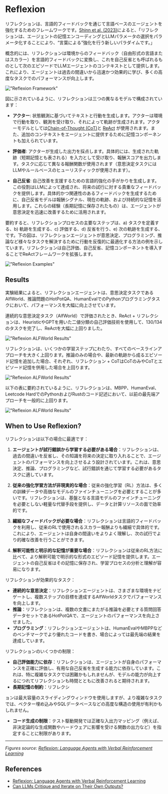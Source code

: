 # Reflexion

リフレクションは、言語的フィードバックを通じて言語ベースのエージェントを強化するためのフレームワークです。[Shinn et al. (2023)](https://arxiv.org/pdf/2303.11366.pdf)によると、「リフレクションは、エージェントの記憶エンコーディングとLLMパラメータの選択をパラメータ化することにより、“言葉による”強化を行う新しいパラダイムです。」

概念的には、リフレクションは環境からのフィードバック（自由形式の言語またはスカラー）を言語的フィードバックに変換し、これを自己反省とも呼ばれるものとして次のエピソードでLLMエージェントのコンテキストとして提供します。これにより、エージェントは過去の間違いから迅速かつ効果的に学び、多くの高度なタスクでのパフォーマンスが向上します。

!["Reflexion Framework"](../../img/research/reflexion.png)

図に示されているように、リフレクションは三つの異なるモデルで構成されています：

- **アクター**: 状態観測に基づいてテキストと行動を生成します。アクターは環境で行動を取り、観測を受け取り、それによって軌跡が生成されます。アクターモデルとしては[Chain-of-Thought (CoT)](https://promptingguide.agie.ai/techniques/cot)と [ReAct](https://promptingguide.agie.ai/techniques/react) が使用されます。また、追加のコンテキストをエージェントに提供するために記憶コンポーネントも加えられています。

- **評価者**: アクターが生成した出力を採点します。具体的には、生成された軌跡（短期記憶とも表される）を入力として受け取り、報酬スコアを出力します。タスクに応じて異なる報酬関数が使用されます（意思決定タスクにはLLMやルールベースのヒューリスティックが使用されます）。

- **自己反省**: 自己改善を支援するための言語的強化の手がかりを生成します。この役割はLLMによって達成され、将来の試行に対する貴重なフィードバックを提供します。具体的かつ関連性のあるフィードバックを生成するために、自己反省モデルは報酬シグナル、現在の軌跡、および持続的な記憶を活用します。これらの経験（長期記憶に保存されたもの）は、エージェントが意思決定を迅速に改善するために活用されます。

要約すると、リフレクションプロセスの主要なステップは、a) タスクを定義する、b) 軌跡を生成する、c) 評価する、d) 反省を行う、e) 次の軌跡を生成する、です。下の図は、リフレクションエージェントが意思決定、プログラミング、推論など様々なタスクを解決するために行動を反復的に最適化する方法の例を示しています。リフレクションは自己評価、自己反省、記憶コンポーネントを導入することでReActフレームワークを拡張します。

!["Reflexion Examples"](../../img/research/reflexion-examples.png)

## Results

実験結果によると、リフレクションエージェントは、意思決定タスクであるAlfWorld、推論問題のHotPotQA、HumanEvalでのPythonプログラミングタスクにおいて、パフォーマンスを大幅に向上させています。

連続的な意思決定タスク（AlfWorld）で評価されたとき、ReAct + リフレクションは、HeuristicやGPTを用いた二値分類の自己評価技術を使用して、130/134のタスクを完了し、ReActを大幅に上回りました。

!["Reflexion ALFWorld Results"](../../img/research/reflexion-alfworld.png)

リフレクションは、いくつかの学習ステップにわたり、すべてのベースラインアプローチを大きく上回ります。推論のみの場合や、最新の軌跡から成るエピソード記憶を追加した場合、それぞれ、リフレクション + CoTはCoTのみやCoTとエピソード記憶を併用した場合を上回ります。

!["Reflexion ALFWorld Results"](../../img/research/reflexion-hotpotqa.png)

以下の表に要約されているように、リフレクションは、MBPP、HumanEval、Leetcode HardでのPythonおよびRustのコード記述において、以前の最先端アプローチを一般的に上回ります。

!["Reflexion ALFWorld Results"](../../img/research/reflexion-programming.png)


## When to Use Reflexion?

リフレクションは以下の場合に最適です：

1. **エージェントが試行錯誤から学習する必要がある場合**：リフレクションは、過去の間違いを反省し、その知識を将来の決定に取り入れることで、エージェントのパフォーマンスを向上させるよう設計されています。これは、意思決定、推論、プログラミングなど、試行錯誤を通じて学習する必要があるタスクに適しています。

2. **従来の強化学習方法が非現実的な場合**：従来の強化学習（RL）方法は、多くの訓練データや高価なモデルのファインチューニングを必要とすることが多いです。リフレクションは、基盤となる言語モデルのファインチューニングを必要としない軽量な代替手段を提供し、データと計算リソースの面で効率的です。

3. **繊細なフィードバックが必要な場合**：リフレクションは言語的フィードバックを利用し、従来のRLで使用されるスカラー報酬よりも繊細で具体的です。これにより、エージェントは自身の間違いをよりよく理解し、次の試行でより的確な改善を行うことができます。

4. **解釈可能性と明示的な記憶が重要な場合**：リフレクションは従来のRL方法に比べて、より解釈可能で明示的な形式のエピソード記憶を提供します。エージェントの自己反省はその記憶に保存され、学習プロセスの分析と理解が容易になります。

リフレクションが効果的なタスク：

- **連続的な意思決定**：リフレクションエージェントは、さまざまな環境をナビゲートし、複数ステップの目標を達成するAlfWorldタスクでパフォーマンスを向上します。
- **推論**：リフレクションは、複数の文書にまたがる推論を必要とする質問回答データセットであるHotPotQAで、エージェントのパフォーマンスを向上させました。
- **プログラミング**：リフレクションエージェントは、HumanEvalやMBPPなどのベンチマークでより優れたコードを書き、場合によっては最先端の結果を達成しています。

リフレクションのいくつかの制限：

- **自己評価能力に依存**：リフレクションは、エージェントが自身のパフォーマンスを正確に評価し、有用な自己反省を生成する能力に依存しています。これは、特に複雑なタスクでは困難かもしれませんが、モデルの能力が向上するにつれてリフレクションも時間とともに改善されると期待されます。
- **長期記憶の制約**：リフレクシ

ョンは最大容量のスライディングウィンドウを使用しますが、より複雑なタスクでは、ベクター埋め込みやSQLデータベースなどの高度な構造の使用が有利かもしれません。
- **コード生成の制限**：テスト駆動開発では正確な入出力マッピング（例えば、非決定論的な生成関数やハードウェアに影響を受ける関数の出力など）を指定することに制限があります。

---

*Figures source: [Reflexion: Language Agents with Verbal Reinforcement Learning](https://arxiv.org/pdf/2303.11366.pdf)*

## References

- [Reflexion: Language Agents with Verbal Reinforcement Learning](https://arxiv.org/pdf/2303.11366.pdf)
- [Can LLMs Critique and Iterate on Their Own Outputs?](https://evjang.com/2023/03/26/self-reflection.html)
